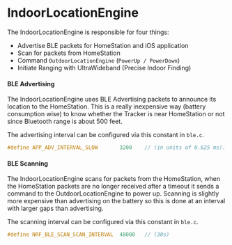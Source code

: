 # IndoorLocationEngine

The IndoorLocationEngine is responsible for four things:

- Advertise BLE packets for HomeStation and iOS application
- Scan for packets from HomeStation
- Command `OutdoorLocationEngine` (`PowerUp / PowerDown`)
- Initiate Ranging with UltraWideband (Precise Indoor Finding)


#### BLE Advertising
The IndoorLocationEngine uses BLE Advertising packets to announce its location to the HomeStation.
This is a really inexpensive way (battery consumption wise) to know whether the Tracker is near HomeStation or not since
Bluetooth range is about 500 feet.

The advertising interval can be configured via this constant in `ble.c`.

``` c copy
#define APP_ADV_INTERVAL_SLOW       3200    // (in units of 0.625 ms). This value corresponds to 2s)
```

#### BLE Scanning
The IndoorLocationEngine scans for packets from the HomeStation, when the HomeStation packets are no longer received after a timeout it
sends a command to the OutdoorLocationEngine to power up. Scanning is slightly more expensive than advertising on the battery so
this is done at an interval with larger gaps than advertising.


The scanning interval can be configured via this constant in `ble.c`.

``` c copy
#define NRF_BLE_SCAN_SCAN_INTERVAL  48000   // (30s)
```




